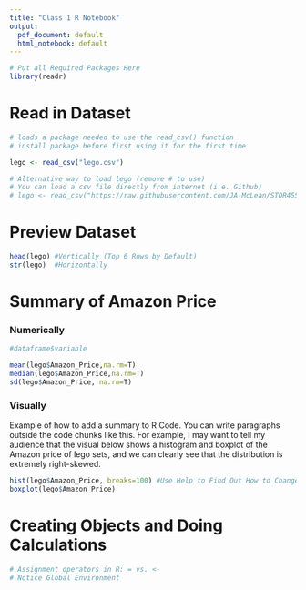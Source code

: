 ```yaml
---
title: "Class 1 R Notebook"
output:
  pdf_document: default
  html_notebook: default
---
```


```r
# Put all Required Packages Here
library(readr)
```

# Read in Dataset

```r
# loads a package needed to use the read_csv() function
# install package before first using it for the first time

lego <- read_csv("lego.csv")

# Alternative way to load lego (remove # to use)
# You can load a csv file directly from internet (i.e. Github)
# lego <- read_csv("https://raw.githubusercontent.com/JA-McLean/STOR455/master/data/lego.csv")
```

# Preview Dataset

```r
head(lego) #Vertically (Top 6 Rows by Default)
str(lego)  #Horizontally
```

# Summary of Amazon Price

### Numerically

```r
#dataframe$variable

mean(lego$Amazon_Price,na.rm=T)
median(lego$Amazon_Price,na.rm=T)
sd(lego$Amazon_Price, na.rm=T)
```

### Visually

Example of how to add a summary to R Code. You can write paragraphs outside the code chunks like this. For example, I may want to tell my audience that the visual below shows a histogram and boxplot of the Amazon price of lego sets, and we can clearly see that the distribution is extremely right-skewed.

```r
hist(lego$Amazon_Price, breaks=100) #Use Help to Find Out How to Change # of Bins
boxplot(lego$Amazon_Price)
```


# Creating Objects and Doing Calculations

```r
# Assignment operators in R: = vs. <-
# Notice Global Environment



```





